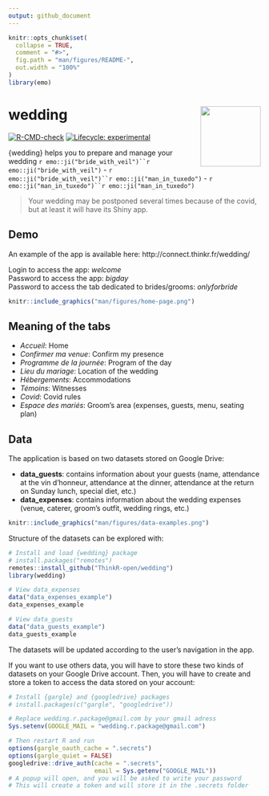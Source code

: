 ```yaml
---
output: github_document
---
```


<!-- README.md is generated from README.Rmd. Please edit that file -->

```r
knitr::opts_chunk$set(
  collapse = TRUE,
  comment = "#>",
  fig.path = "man/figures/README-",
  out.width = "100%"
)
library(emo)
```

# wedding <img src="man/figures/logo.png" align="right" alt="" width="120" />

<!-- badges: start -->
[![R-CMD-check](https://github.com/ThinkR-open/wedding/workflows/R-CMD-check/badge.svg)](https://github.com/ThinkR-open/wedding/actions)
[![Lifecycle: experimental](https://img.shields.io/badge/lifecycle-experimental-orange.svg)](https://lifecycle.r-lib.org/articles/stages.html#experimental)
<!-- badges: end -->

{wedding} helps you to prepare and manage your wedding `r emo::ji("bride_with_veil")``r emo::ji("bride_with_veil")` - `r emo::ji("bride_with_veil")``r emo::ji("man_in_tuxedo")` - `r emo::ji("man_in_tuxedo")``r emo::ji("man_in_tuxedo")`

> Your wedding may be postponed several times because of the covid, but at least it will have its Shiny app.

## Demo

An example of the app is available here: http://connect.thinkr.fr/wedding/

Login to access the app: _welcome_ <br />
Password to access the app: _bigday_ <br />
Password to access the tab dedicated to brides/grooms: _onlyforbride_

```r
knitr::include_graphics("man/figures/home-page.png")
```

## Meaning of the tabs

- *Accueil*: Home
- *Confirmer ma venue*: Confirm my presence
- *Programme de la journée*: Program of the day
- *Lieu du mariage*: Location of the wedding
- *Hébergements*: Accommodations
- *Témoins*: Witnesses
- *Covid*: Covid rules
- *Espace des mariés*: Groom's area (expenses, guests, menu, seating plan)

## Data

The application is based on two datasets stored on Google Drive: 

- **data_guests**: contains information about your guests (name, attendance at the vin d'honneur, attendance at the dinner, attendance at the return on Sunday lunch, special diet, etc.)
- **data_expenses**: contains information about the wedding expenses (venue, caterer, groom's outfit, wedding rings, etc.)

```r
knitr::include_graphics("man/figures/data-examples.png")
```

Structure of the datasets can be explored with:

``` r
# Install and load {wedding} package
# install.packages("remotes")
remotes::install_github("ThinkR-open/wedding")
library(wedding)

# View data_expenses
data("data_expenses_example")
data_expenses_example

# View data_guests
data("data_guests_example")
data_guests_example
```

The datasets will be updated according to the user's navigation in the app.

If you want to use others data, you will have to store these two kinds of datasets on your Google Drive account. Then, you will have to create and store a token to access the data stored on your account:

``` r
# Install {gargle} and {googledrive} packages
# install.packages(c("gargle", "googledrive"))

# Replace wedding.r.package@gmail.com by your gmail adress
Sys.setenv(GOOGLE_MAIL = "wedding.r.package@gmail.com")

# Then restart R and run
options(gargle_oauth_cache = ".secrets")
options(gargle_quiet = FALSE)
googledrive::drive_auth(cache = ".secrets", 
                        email = Sys.getenv("GOOGLE_MAIL"))
# A popup will open, and you will be asked to write your password
# This will create a token and will store it in the .secrets folder
```
